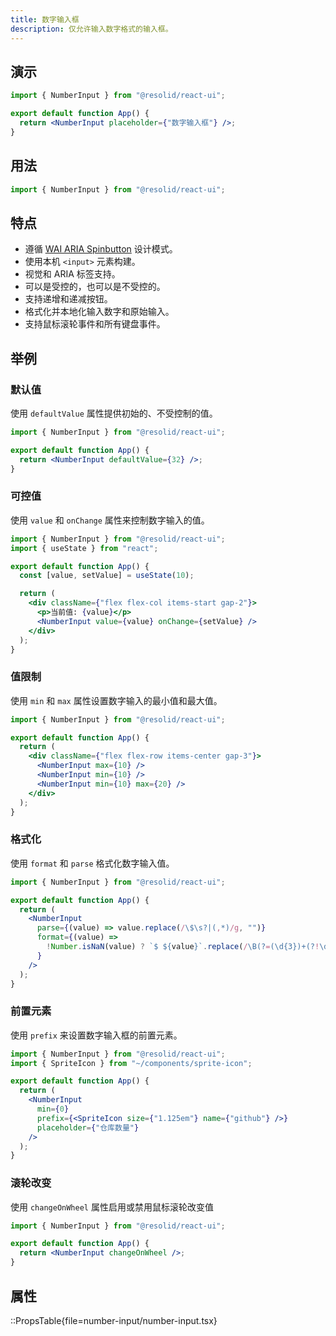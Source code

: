 ```yaml
---
title: 数字输入框
description: 仅允许输入数字格式的输入框。
---
```


## 演示

```jsx demo online=NumberInput componentProps=number-input/number-input.tsx|size,disabled,readOnly,invalid
import { NumberInput } from "@resolid/react-ui";

export default function App() {
  return <NumberInput placeholder={"数字输入框"} />;
}
```

## 用法

```js
import { NumberInput } from "@resolid/react-ui";
```

## 特点

- 遵循 [WAI ARIA Spinbutton](https://www.w3.org/WAI/ARIA/apg/patterns/spinbutton/) 设计模式。
- 使用本机 `<input>` 元素构建。
- 视觉和 ARIA 标签支持。
- 可以是受控的，也可以是不受控的。
- 支持递增和递减按钮。
- 格式化并本地化输入数字和原始输入。
- 支持鼠标滚轮事件和所有键盘事件。

## 举例

### 默认值

使用 `defaultValue` 属性提供初始的、不受控制的值。

```jsx demo
import { NumberInput } from "@resolid/react-ui";

export default function App() {
  return <NumberInput defaultValue={32} />;
}
```

### 可控值

使用 `value` 和 `onChange` 属性来控制数字输入的值。

```jsx demo
import { NumberInput } from "@resolid/react-ui";
import { useState } from "react";

export default function App() {
  const [value, setValue] = useState(10);

  return (
    <div className={"flex flex-col items-start gap-2"}>
      <p>当前值: {value}</p>
      <NumberInput value={value} onChange={setValue} />
    </div>
  );
}
```

### 值限制

使用 `min` 和 `max` 属性设置数字输入的最小值和最大值。

```jsx demo
import { NumberInput } from "@resolid/react-ui";

export default function App() {
  return (
    <div className={"flex flex-row items-center gap-3"}>
      <NumberInput max={10} />
      <NumberInput min={10} />
      <NumberInput min={10} max={20} />
    </div>
  );
}
```

### 格式化

使用 `format` 和 `parse` 格式化数字输入值。

```jsx demo
import { NumberInput } from "@resolid/react-ui";

export default function App() {
  return (
    <NumberInput
      parse={(value) => value.replace(/\$\s?|(,*)/g, "")}
      format={(value) =>
        !Number.isNaN(value) ? `$ ${value}`.replace(/\B(?=(\d{3})+(?!\d))/g, ",") : "$ "
      }
    />
  );
}
```

### 前置元素

使用 `prefix` 来设置数字输入框的前置元素。

```jsx demo
import { NumberInput } from "@resolid/react-ui";
import { SpriteIcon } from "~/components/sprite-icon";

export default function App() {
  return (
    <NumberInput
      min={0}
      prefix={<SpriteIcon size={"1.125em"} name={"github"} />}
      placeholder={"仓库数量"}
    />
  );
}
```

### 滚轮改变

使用 `changeOnWheel` 属性启用或禁用鼠标滚轮改变值

```jsx demo
import { NumberInput } from "@resolid/react-ui";

export default function App() {
  return <NumberInput changeOnWheel />;
}
```

## 属性

::PropsTable{file=number-input/number-input.tsx}
